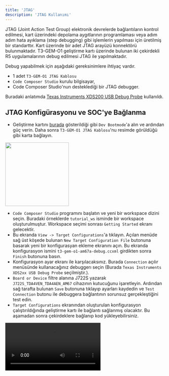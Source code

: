```yaml
---
title: 'JTAG'
description: 'JTAG Kullanımı'
---
```


JTAG (Joint Action Test Group) elektronik devrelerde bağlantıların kontrol edilmesi, kart üzerindeki depolama
aygıtlarının programlaması veya adım adım hata ayıklama (step debugging) gibi işlemlerin yapılması için üretilmiş
bir standarttır. Kart üzerinde bir adet JTAG arayüzü konnektörü bulunmaktadır. T3-GEM-O1 geliştirme kartı
üzerinde bulunan iki çekirdekli R5 uygulamalarının debug edilmesi JTAG ile yapılmaktadır.

Debug yapabilmek için aşağıdaki gereksinimlere ihtiyaç vardır.

- 1 adet `T3-GEM-O1 JTAG Kablosu`
- `Code Composer Studio` kurulu bilgisayar,
- Code Composer Studio'nun desteklediği bir JTAG debugger. 

Buradaki anlatımda [Texas Instruments XDS200 USB Debug Probe](https://www.ti.com/tool/TMDSEMU200-U) kullanıldı.

## JTAG Konfigürasyonu ve SOC'ye Bağlanma

- Geliştirme kartını [burada](/tr/quickstart#1-3-bootmode-switch) gösterildiği gibi `Dev Bootmode`'a alın ve ardından
  güç verin. Daha sonra `T3-GEM-O1 JTAG Kablosu`'nu resimde görüldüğü gibi karta bağlayın.

<Frame caption="Todo: JTAG kablosunun karta bağlanması">
  <img height="200" width="200" src="/images/under-construction.png" />
</Frame>

- `Code Composer Studio` programını başlatın ve yeni bir workspace dizini seçin. Buradaki 
  örneklerde `tutorial_ws` isminde bir workspace oluşturulmuştur. Workspace seçimi
  sonrası `Getting Started` ekranı gelecektir.
- Bu ekranda `View -> Target Configurations`'a tıklayın. Açılan menüde sağ üst köşede bulunan
  `New Target Configuration File` butonuna basarak yeni bir konfigurasyan ekleme ekranını açın.
  Bu ekranda konfigurasyon ismini `t3-gem-o1-am67a-debug.ccxml` girdikten sonra `Finish` butonuna basın.
- Konfigurasyon ayar ekranı ile karşılacaksınız. Burada `Connection` açılır menüsünde kullanacağınız debuggerı
  seçin (Burada `Texas Instruments XDS2xx USB Debug Probe` seçilmiştir.). 
- `Board or Device` filtre alanına J722S yazarak `J722S_TDA4VEN_TDA4AEN_AM67` cihazının kutucuğunu işaretleyin.
  Ardından sağ tarafta bulunan `Save` butonuna tıklayıp ayarları kaydedin ve `Test Connection` butonu ile
  debuggera bağlantının sorunsuz gerçekleştiğini test edin.
- `Target Configurations` ekranından oluşturulan konfigurasyon çalıştırıldığında geliştirme kartı ile
   bağlantı sağlanmış olacaktır. Bu aşamadan sonra çekirdeklere bağlanıp kod yükleyebilirsiniz.

<Frame caption="JTAG Konfigürasyonunun yapılması ve SOC'ye bağlanma işlemi">
  <video controls className="w-full aspect-video" src="/videos/jtag-debug-start.mp4"></video>
</Frame>
